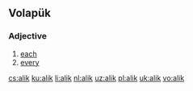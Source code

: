==Volapük==

===Adjective===
{{head|vo|adjective}}
# [[each]]
# [[every]]

[[cs:alik]]
[[ku:alik]]
[[li:alik]]
[[nl:alik]]
[[uz:alik]]
[[pl:alik]]
[[uk:alik]]
[[vo:alik]]